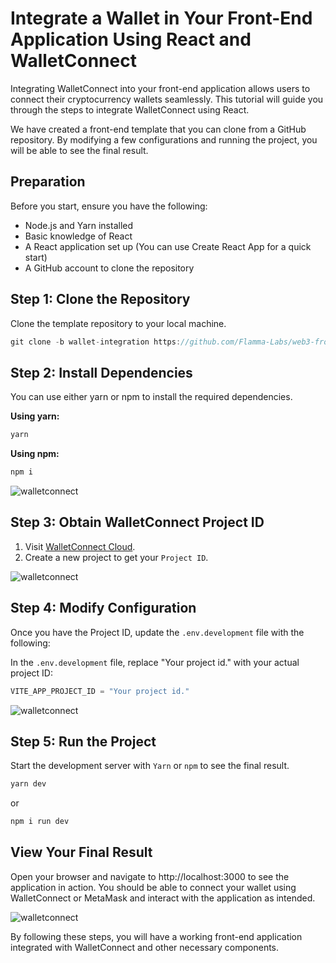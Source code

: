 
# Integrate a Wallet in Your Front-End Application Using React and WalletConnect

Integrating WalletConnect into your front-end application allows users to connect their cryptocurrency wallets seamlessly. This tutorial will guide you through the steps to integrate WalletConnect using React.

We have created a front-end template that you can clone from a GitHub repository. By modifying a few configurations and running the project, you will be able to see the final result.

## Preparation

Before you start, ensure you have the following:

- Node.js and Yarn installed
- Basic knowledge of React
- A React application set up (You can use Create React App for a quick start)
- A GitHub account to clone the repository

## Step 1: Clone the Repository

Clone the template repository to your local machine.

``` js copy
git clone -b wallet-integration https://github.com/Flamma-Labs/web3-frontend-expmale.git
```

## Step 2: Install Dependencies

You can use either yarn or npm to install the required dependencies.

**Using yarn:**

``` js copy
yarn
```

**Using npm:**

``` js copy
npm i
```
![walletconnect](/images/walletconnect_4.png)


## Step 3: Obtain WalletConnect Project ID

1. Visit [WalletConnect Cloud](https://cloud.walletconnect.com/sign-in).
2. Create a new project to get your `Project ID`.

![walletconnect](/images/walletconnect_0.png)

## Step 4: Modify Configuration

Once you have the Project ID, update the `.env.development` file with the following:

In the `.env.development` file, replace "Your project id." with your actual project ID:

``` js copy
VITE_APP_PROJECT_ID = "Your project id."
```

![walletconnect](/images/walletconnect_1.png)

## Step 5: Run the Project

Start the development server with `Yarn` or `npm` to see the final result.

``` js copy
yarn dev
```

or

``` js copy
npm i run dev
```
## View Your Final Result

Open your browser and navigate to http://localhost:3000 to see the application in action. You should be able to connect your wallet using WalletConnect or MetaMask and interact with the application as intended.

![walletconnect](/images/walletconnect_3.png)

By following these steps, you will have a working front-end application integrated with WalletConnect and other necessary components.




